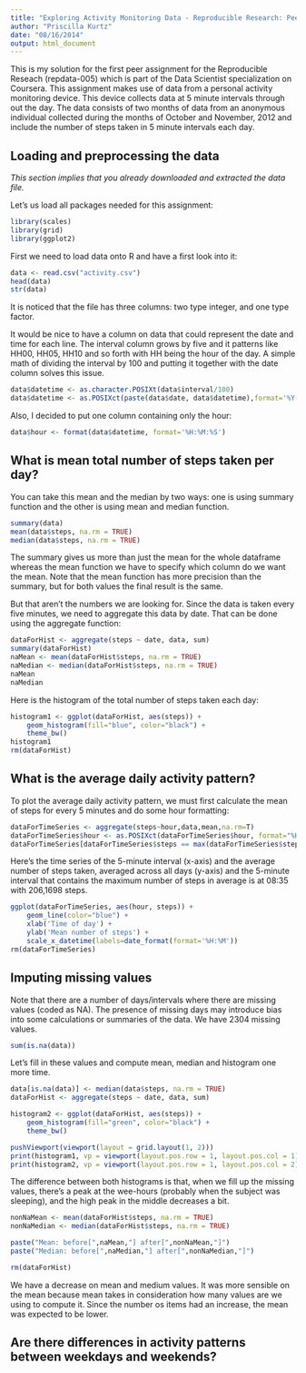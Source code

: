 ```yaml
---
title: "Exploring Activity Monitoring Data - Reproducible Research: Peer Assessment 1"
author: "Priscilla Kurtz"
date: "08/16/2014"
output: html_document
---
```


This is my solution for the first peer assignment for the Reproducible Reseach (repdata-005) which is part of the Data Scientist specialization on Coursera. This assignment makes use of data from a personal activity monitoring device. This device collects data at 5 minute intervals through out the day. The data consists of two months of data from an anonymous individual collected during the months of October and November, 2012 and include the number of steps taken in 5 minute intervals each day.

## Loading and preprocessing the data

*This section implies that you already downloaded and extracted the data file.*

Let's us load all packages needed for this assignment:

```r
library(scales)
library(grid)
library(ggplot2)
```

First we need to load data onto R and have a first look into it:

```r
data <- read.csv("activity.csv")
head(data)
str(data)
```
It is noticed that the file has three columns: two type integer, and one type factor.

It would be nice to have a column on data that could represent the date and time for each line. The interval column grows by five and it patterns like HH00, HH05, HH10 and so forth with HH being the hour of the day. A simple math of dividing the interval by 100 and putting it together with the date column solves this issue.

```r
data$datetime <- as.character.POSIXt(data$interval/100)
data$datetime <- as.POSIXct(paste(data$date, data$datetime),format='%Y-%m-%d %H.%M',tz='GMT')
```

Also, I decided to put one column containing only the hour:

```r
data$hour <- format(data$datetime, format='%H:%M:%S')
```

## What is mean total number of steps taken per day?

You can take this mean and the median by two ways: one is using summary function and the other is using mean and median function.

```r
summary(data)
mean(data$steps, na.rm = TRUE)
median(data$steps, na.rm = TRUE)
```

The summary gives us more than just the mean for the whole dataframe whereas the mean function we have to specify which column do we want the mean. Note that the mean function has more precision than the summary, but for both values the final result is the same.

But that aren't the numbers we are looking for. Since the data is taken every five minutes, we need to aggregate this data by date. That can be done using the aggregate function:

```r
dataForHist <- aggregate(steps ~ date, data, sum)
summary(dataForHist)
naMean <- mean(dataForHist$steps, na.rm = TRUE)
naMedian <- median(dataForHist$steps, na.rm = TRUE)
naMean
naMedian
```

Here is the histogram of the total number of steps taken each day:

```r
histogram1 <- ggplot(dataForHist, aes(steps)) + 
    geom_histogram(fill="blue", color="black") +  
    theme_bw()
histogram1
rm(dataForHist)
```

## What is the average daily activity pattern?

To plot the average daily activity pattern, we must first calculate the mean of steps for every 5 minutes and do some hour formatting:

```r
dataForTimeSeries <- aggregate(steps~hour,data,mean,na.rm=T)
dataForTimeSeries$hour <- as.POSIXct(dataForTimeSeries$hour, format="%H:%M")
dataForTimeSeries[dataForTimeSeries$steps == max(dataForTimeSeries$steps),]
```

Here's the time series of the 5-minute interval (x-axis) and the average number of steps taken, averaged across all days (y-axis) and the 5-minute interval that contains the maximum number of steps in average is at 08:35 with 206,1698 steps.

```r
ggplot(dataForTimeSeries, aes(hour, steps)) +
    geom_line(color="blue") +
    xlab('Time of day') +
    ylab('Mean number of steps') +  
    scale_x_datetime(labels=date_format(format='%H:%M'))
rm(dataForTimeSeries)
```

## Imputing missing values

Note that there are a number of days/intervals where there are missing values (coded as NA). The presence of missing days may introduce bias into some calculations or summaries of the data. We have 2304 missing values.

```r
sum(is.na(data))
```

Let's fill in these values and compute mean, median and histogram one more time.

```r
data[is.na(data)] <- median(data$steps, na.rm = TRUE)
dataForHist <- aggregate(steps ~ date, data, sum)

histogram2 <- ggplot(dataForHist, aes(steps)) + 
    geom_histogram(fill="green", color="black") +  
    theme_bw() 

pushViewport(viewport(layout = grid.layout(1, 2)))
print(histogram1, vp = viewport(layout.pos.row = 1, layout.pos.col = 1))
print(histogram2, vp = viewport(layout.pos.row = 1, layout.pos.col = 2))
```

The difference between both histograms is that, when we fill up the missing values, there's a peak at the wee-hours (probably when the subject was sleeping), and the high peak in the middle decreases a bit.

```r
nonNaMean <- mean(dataForHist$steps, na.rm = TRUE)
nonNaMedian <- median(dataForHist$steps, na.rm = TRUE)

paste("Mean: before[",naMean,"] after[",nonNaMean,"]")
paste("Median: before[",naMedian,"] after[",nonNaMedian,"]")

rm(dataForHist)
```

We have a decrease on mean and medium values. It was more sensible on the mean because mean takes in consideration how many values are we using to compute it. Since the number os items had an increase, the mean was expected to be lower.

## Are there differences in activity patterns between weekdays and weekends?

